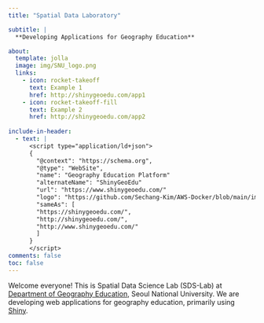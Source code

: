 ```yaml
---
title: "Spatial Data Laboratory"

subtitle: |
  **Developing Applications for Geography Education**

about:
  template: jolla
  image: img/SNU_logo.png
  links: 
    - icon: rocket-takeoff
      text: Example 1
      href: http://shinygeoedu.com/app1
    - icon: rocket-takeoff-fill
      text: Example 2
      href: http://shinygeoedu.com/app2
      
include-in-header:
  - text: |
      <script type="application/ld+json">
      {
        "@context": "https://schema.org",
        "@type": "WebSite",
        "name": "Geography Education Platform"
        "alternateName": "ShinyGeoEdu"
        "url": "https://www.shinygeoedu.com/"
        "logo": "https://github.com/Sechang-Kim/AWS-Docker/blob/main/img/android-chrome-512x512.png"
        "sameAs": [
        "https://shinygeoedu.com/",
        "http://shinygeoedu.com/",
        "http://www.shinygeoedu.com/"
        ]
      }
      </script>
comments: false
toc: false
---
```


Welcome everyone! This is Spatial Data Science Lab (SDS-Lab) at [Department of Geography Education](https://geoedu.snu.ac.kr), Seoul National University. We are developing web applications for geography education, primarily using [Shiny](https://shiny.posit.co/).
